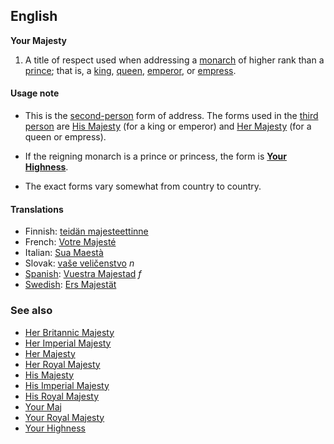 ==English==

'''Your Majesty'''

#A title of respect used when addressing a [[monarch]] of higher rank than a [[prince]]; that is, a [[king]], [[queen]], [[emperor]], or [[empress]].

==== Usage note ====
*This is the [[second-person]] form of address.  The forms used in the [[third person]] are [[His Majesty]] (for a king or emperor) and [[Her Majesty]] (for a queen or empress).

*If the reigning monarch is a prince or princess, the form is '''[[Your Highness]]'''.

*The exact forms vary somewhat from country to country.

==== Translations ====
*Finnish: [[teidän majesteettinne]]
*French: [[Votre Majesté]]
*Italian: [[Sua Maestà]]
*Slovak: [[vaše veličenstvo]] ''n'' <!-- Yes, PaulG, the gender is required in Slovak. Otherwise you would not know how to decline it, i.e., how to say "to YM," "with YM," etc ---> <!--OK, thanks for the explanation -- Paul G -->
*[[Spanish]]: [[Vuestra Majestad]] ''f''
*[[Swedish]]: [[Ers Majestät]]

=== See also ===
*[[Her Britannic Majesty]]
*[[Her Imperial Majesty]]
*[[Her Majesty]]
*[[Her Royal Majesty]]
*[[His Majesty]]
*[[His Imperial Majesty]]
*[[His Royal Majesty]]
*[[Your Maj]]
*[[Your Royal Majesty]]
*[[Your Highness]]